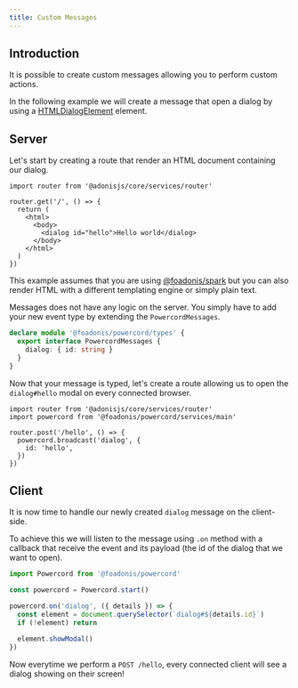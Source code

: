 ```yaml
---
title: Custom Messages
---
```


## Introduction

It is possible to create custom messages allowing you to perform custom actions.

In the following example we will create a message that open a dialog by using a [HTMLDialogElement](https://developer.mozilla.org/en-US/docs/Web/HTML/Reference/Elements/dialog) element.

## Server

Let's start by creating a route that render an HTML document containing our dialog.

```tsx title="start/routes.tsx"
import router from '@adonisjs/core/services/router'

router.get('/', () => {
  return (
    <html>
      <body>
        <dialog id="hello">Hello world</dialog>
      </body>
    </html>
  )
})
```

<Callout>

This example assumes that you are using [@foadonis/spark](/docs/spark) but you can also render HTML with a different templating engine or simply plain text.

</Callout>

Messages does not have any logic on the server. You simply have to add your new event type by extending the `PowercordMessages`.

```ts title="types.ts"
declare module '@foadonis/powercord/types' {
  export interface PowercordMessages {
    dialog: { id: string }
  }
}
```

Now that your message is typed, let's create a route allowing us to open the `dialog#hello` modal on every connected browser.

```tsx title="start/routes.tsx"
import router from '@adonisjs/core/services/router'
import powercord from '@foadonis/powercord/services/main'

router.post('/hello', () => {
  powercord.broadcast('dialog', {
    id: 'hello',
  })
})
```

## Client

It is now time to handle our newly created `dialog` message on the client-side.

To achieve this we will listen to the message using `.on` method with a callback that receive the event and its payload (the id of the dialog that we want to open).

```js title="resources/js/app.js"
import Powercord from '@foadonis/powercord'

const powercord = Powercord.start()

powercord.on('dialog', ({ details }) => {
  const element = document.querySelector(`dialog#${details.id}`)
  if (!element) return

  element.showModal()
})
```

Now everytime we perform a `POST /hello`, every connected client will see a dialog showing on their screen!
